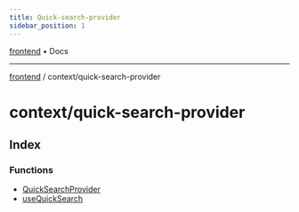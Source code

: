 ```yaml
---
title: Quick-search-provider
sidebar_position: 1
---
```


[frontend](./quick-search-provider/../..) • Docs

***

[frontend](./quick-search-provider/../..) / context/quick-search-provider

# context/quick-search-provider

## Index

### Functions

- [QuickSearchProvider](./quick-search-provider/functions/QuickSearchProvider)
- [useQuickSearch](./quick-search-provider/functions/useQuickSearch)
